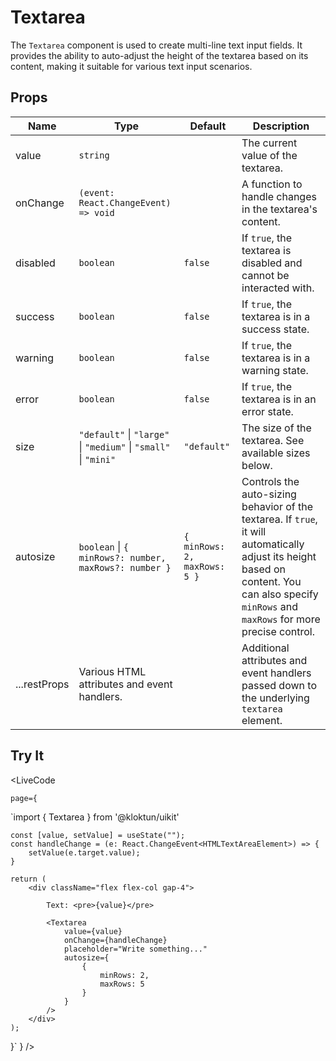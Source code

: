 
# Textarea

The `Textarea` component is used to create multi-line text input fields. It provides the ability to auto-adjust the height of the textarea based on its content, making it suitable for various text input scenarios.

## Props

| Name       | Type                                   | Default   | Description                                                      |
|------------|----------------------------------------|-----------|------------------------------------------------------------------|
| value      | `string`                               |           | The current value of the textarea.                                |
| onChange   | `(event: React.ChangeEvent) => void`    |           | A function to handle changes in the textarea's content.           |
| disabled   | `boolean`                              | `false`   | If `true`, the textarea is disabled and cannot be interacted with. |
| success    | `boolean`                              | `false`   | If `true`, the textarea is in a success state.                    |
| warning    | `boolean`                              | `false`   | If `true`, the textarea is in a warning state.                    |
| error      | `boolean`                              | `false`   | If `true`, the textarea is in an error state.                     |
| size       | `"default"` \| `"large"` \| `"medium"` \| `"small"` \| `"mini"` | `"default"` | The size of the textarea. See available sizes below. |
| autosize   | `boolean` \| `{ minRows?: number, maxRows?: number }` | `{ minRows: 2, maxRows: 5 }` | Controls the auto-sizing behavior of the textarea. If `true`, it will automatically adjust its height based on content. You can also specify `minRows` and `maxRows` for more precise control. |
| ...restProps | Various HTML attributes and event handlers. | | Additional attributes and event handlers passed down to the underlying `textarea` element. |

## Try It

<LiveCode 

    page={
`import { Textarea } from '@kloktun/uikit'


    const [value, setValue] = useState("");
    const handleChange = (e: React.ChangeEvent<HTMLTextAreaElement>) => {
        setValue(e.target.value);
    }

    return (
        <div className="flex flex-col gap-4">

            Text: <pre>{value}</pre>

            <Textarea 
                value={value}
                onChange={handleChange}
                placeholder="Write something..."
                autosize={
                    {
                        minRows: 2,
                        maxRows: 5
                    }
                }
            />
        </div>
    );
}`
  }
/>
